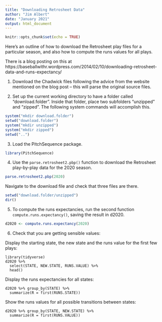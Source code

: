 ```yaml
---
title: "Downloading Retrosheet Data"
author: "Jim Albert"
date: "January 2021"
output: html_document
---
```


```r
knitr::opts_chunk$set(echo = TRUE)
```

Here's an outline of how to download the Retrosheet play files for a particular season, and also how to compute the runs values for all plays.

There is a blog posting on this at
https://baseballwithr.wordpress.com/2014/02/10/downloading-retrosheet-data-and-runs-expectancy/ 

1.  Download the Chadwick files following the advice from the website mentioned on the blog post -- this will parse the original source files.

2.  Set up the current working directory to have a folder called "download.folder".  Inside that folder, place two subfolders "unzipped" and "zipped".  The following system commands will accomplish this.

```r
system("mkdir download.folder")
setwd("download.folder")
system("mkdir unzipped")
system("mkdir zipped")
setwd("..")
```

3.  Load the PitchSequence package.

```r
library(PitchSequence)
```

4.  Use the ```parse.retrosheet2.pbp()``` function to download the Retrosheet play-by-play data for the 2020 season.

```r
parse.retrosheet2.pbp(2020)
```

Navigate to the download file and check that three files are there. 

```r
setwd("download.folder/unzipped")
dir()
```

5.  To compute the runs expectancies, run the second function ```compute.runs.expectancy()```, saving the result in d2020.

```r
d2020 <- compute.runs.expectancy(2020)
```

6.  Check that you are getting sensible values:

Display the starting state, the new state and the runs value for the first few plays:

```
library(tidyverse)
d2020 %>% 
  select(STATE, NEW.STATE, RUNS.VALUE) %>% 
  head()
```

Display the runs expectancies for all states:

```
d2020 %>% group_by(STATE) %>% 
  summarize(R = first(RUNS.STATE))
```

Show the runs values for all possible transitions between states:

```
d2020 %>% group_by(STATE, NEW.STATE) %>% 
  summarize(R = first(RUNS.VALUE))
```



